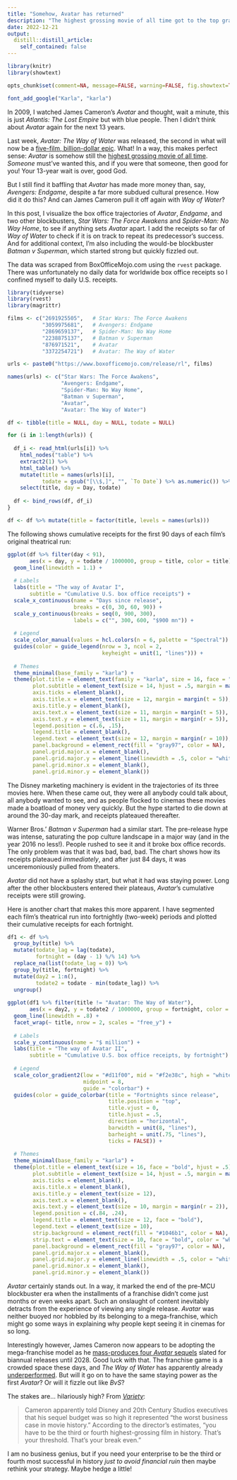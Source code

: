 ---
title: "Somehow, Avatar has returned"
description: "The highest grossing movie of all time got to the top gradually rather than all at once"
date: 2022-12-21
output:
  distill::distill_article:
    self_contained: false
---

```{r setup, include=FALSE}
library(knitr)
library(showtext)

opts_chunk$set(comment=NA, message=FALSE, warning=FALSE, fig.showtext=TRUE, dev="png", dev.args=list(type="cairo-png"))

font_add_google("Karla", "karla")
```

In 2009, I watched James Cameron's *Avatar* and thought, wait a minute, this is just *Atlantis: The Lost Empire* but with blue people. Then I didn't think about *Avatar* again for the next 13 years.

Last week, *Avatar: The Way of Water* was released, the second in what will now be a [five-film, billion-dollar epic](https://en.wikipedia.org/wiki/Avatar_(franchise)). What! In a way, this makes perfect sense: *Avatar* is somehow still the [highest grossing movie of all time](https://www.boxofficemojo.com/chart/ww_top_lifetime_gross). *Someone* must've wanted this, and if you were that someone, then good for you! Your 13-year wait is over, good God.

But I still find it baffling that *Avatar* has made more money than, say, *Avengers: Endgame*, despite a far more subdued cultural presence. How did it do this? And can James Cameron pull it off again with *Way of Water*?

In this post, I visualize the box office trajectories of *Avatar*, *Endgame*, and two other blockbusters, *Star Wars: The Force Awakens* and *Spider-Man: No Way Home*, to see if anything sets *Avatar* apart. I add the receipts so far of *Way of Water* to check if it is on track to repeat its predecessor's success. And for additional context, I'm also including the would-be blockbuster *Batman v Superman*, which started strong but quickly fizzled out.

The data was scraped from BoxOfficeMojo.com using the `rvest` package. There was unfortunately no daily data for worldwide box office receipts so I confined myself to daily U.S. receipts. 

```{r}
library(tidyverse)
library(rvest)
library(magrittr)

films <- c("2691925505",   # Star Wars: The Force Awakens
           "3059975681",   # Avengers: Endgame
           "2869659137",   # Spider-Man: No Way Home
           "2238875137",   # Batman v Superman
           "876971521",    # Avatar 
           "3372254721")   # Avatar: The Way of Water

urls <- paste0("https://www.boxofficemojo.com/release/rl", films)

names(urls) <- c("Star Wars: The Force Awakens", 
                 "Avengers: Endgame", 
                 "Spider-Man: No Way Home", 
                 "Batman v Superman",
                 "Avatar",
                 "Avatar: The Way of Water")

df <- tibble(title = NULL, day = NULL, todate = NULL)

for (i in 1:length(urls)) {
  
  df_i <- read_html(urls[i]) %>%
    html_nodes("table") %>%
    extract2(1) %>%
    html_table() %>%
    mutate(title = names(urls)[i],
           todate = gsub("[\\$,]", "", `To Date`) %>% as.numeric()) %>%
    select(title, day = Day, todate)
  
  df <- bind_rows(df, df_i)
}

df <- df %>% mutate(title = factor(title, levels = names(urls)))
```

The following shows cumulative receipts for the first 90 days of each film's original theatrical run:

```{r code_folding=TRUE, fig.width = 7.5, fig.height=4.5}
ggplot(df %>% filter(day < 91), 
       aes(x = day, y = todate / 1000000, group = title, color = title)) +
  geom_line(linewidth = 1.1) +
  
  # Labels
  labs(title = "The way of Avatar I",
       subtitle = "Cumulative U.S. box office receipts") +
  scale_x_continuous(name = "Days since release",
                     breaks = c(0, 30, 60, 90)) +
  scale_y_continuous(breaks = seq(0, 900, 300),
                     labels = c("", 300, 600, "$900 mn")) +
  
  # Legend
  scale_color_manual(values = hcl.colors(n = 6, palette = "Spectral")) +
  guides(color = guide_legend(nrow = 3, ncol = 2,
                              keyheight = unit(1, "lines"))) +
  
  # Themes
  theme_minimal(base_family = "karla") +
  theme(plot.title = element_text(family = "karla", size = 16, face = "bold", hjust = .5),
        plot.subtitle = element_text(size = 14, hjust = .5, margin = margin(b = 10)),
        axis.ticks = element_blank(),
        axis.title.x = element_text(size = 12, margin = margin(t = 5)),
        axis.title.y = element_blank(),
        axis.text.x = element_text(size = 11, margin = margin(t = 5)),
        axis.text.y = element_text(size = 11, margin = margin(r = 5)),
        legend.position = c(.6, .15),
        legend.title = element_blank(),
        legend.text = element_text(size = 12, margin = margin(r = 10)),
        panel.background = element_rect(fill = "gray97", color = NA),
        panel.grid.major.x = element_blank(),
        panel.grid.major.y = element_line(linewidth = .5, color = "white"),
        panel.grid.minor.x = element_blank(),
        panel.grid.minor.y = element_blank())
```
The Disney marketing machinery is evident in the trajectories of its three movies here. When these came out, they were all anybody could talk about, all anybody wanted to see, and as people flocked to cinemas these movies made a boatload of money very quickly. But the hype started to die down at around the 30-day mark, and receipts plateaued thereafter.

Warner Bros.' *Batman v Superman* had a similar start. The pre-release hype was intense, saturating the pop culture landscape in a major way (and in the year 2016 no less!). People rushed to see it and it broke box office records. The only problem was that it was bad, bad, bad. The chart shows how its receipts plateaued *immediately*,  and after just 84 days, it was unceremoniously pulled from theaters.

*Avatar* did not have a splashy start, but what it had was staying power. Long after the other blockbusters entered their plateaus, *Avatar*'s cumulative receipts were still growing. 

Here is another chart that makes this more apparent. I have segmented each film's theatrical run into fortnightly (two-week) periods and plotted their cumulative receipts for each fortnight. 

```{r code_folding=TRUE, fig.width=7.5, fig.height=5, preview=TRUE}
df1 <- df %>%
  group_by(title) %>%
  mutate(todate_lag = lag(todate),
         fortnight = (day - 1) %/% 14) %>%
  replace_na(list(todate_lag = 0)) %>%
  group_by(title, fortnight) %>%
  mutate(day2 = 1:n(),
         todate2 = todate - min(todate_lag)) %>%
  ungroup()
  
ggplot(df1 %>% filter(title != "Avatar: The Way of Water"), 
       aes(x = day2, y = todate2 / 1000000, group = fortnight, color = fortnight)) +
  geom_line(linewidth = .8) +
  facet_wrap(~ title, nrow = 2, scales = "free_y") +
  
  # Labels
  scale_y_continuous(name = "$ million") +
  labs(title = "The way of Avatar II",
       subtitle = "Cumulative U.S. box office receipts, by fortnight") +
  
  # Legend
  scale_color_gradient2(low = "#d11f00", mid = "#f2e38c", high = "white", 
                        midpoint = 8,
                        guide = "colorbar") +
  guides(color = guide_colorbar(title = "Fortnights since release",
                                title.position = "top",
                                title.vjust = 0,
                                title.hjust = .5,
                                direction = "horizontal",
                                barwidth = unit(8, "lines"),
                                barheight = unit(.75, "lines"),
                                ticks = FALSE)) +
  
  # Themes
  theme_minimal(base_family = "karla") +
  theme(plot.title = element_text(size = 16, face = "bold", hjust = .5),
        plot.subtitle = element_text(size = 14, hjust = .5, margin = margin(b = 12)),
        axis.ticks = element_blank(),
        axis.title.x = element_blank(),
        axis.title.y = element_text(size = 12),
        axis.text.x = element_blank(),
        axis.text.y = element_text(size = 10, margin = margin(r = 2)),
        legend.position = c(.84, .24),
        legend.title = element_text(size = 12, face = "bold"),
        legend.text = element_text(size = 10),
        strip.background = element_rect(fill = "#1046b1", color = NA),
        strip.text = element_text(size = 10, face = "bold", color = "white"),
        panel.background = element_rect(fill = "gray97", color = NA),
        panel.grid.major.x = element_blank(),
        panel.grid.major.y = element_line(linewidth = .5, color = "white"),
        panel.grid.minor.x = element_blank(),
        panel.grid.minor.y = element_blank())
```
*Avatar* certainly stands out. In a way, it marked the end of the pre-MCU blockbuster era when the installments of a franchise didn't come just months or even weeks apart. Such an onslaught of content inevitably detracts from the experience of viewing any single release. *Avatar* was neither buoyed nor hobbled by its belonging to a mega-franchise, which might go some ways in explaining why people kept seeing it in cinemas for so long.

Interestingly however, James Cameron now appears to be adopting the mega-franchise model as he [mass-produces four *Avatar* sequels](https://screenrant.com/avatar-sequels-begin-production-september) slated for biannual releases until 2028. Good luck with that. The franchise game is a crowded space these days, and *The Way of Water* has apparently already [underperformed](https://www.businessinsider.com/avatar-2-fails-to-live-up-to-box-office-hopes-2022-12). But will it go on to have the same staying power as the first *Avatar*? Or will it fizzle out like *BvS*? 

The stakes are... hilariously high? From [*Variety*](https://variety.com/2022/film/news/avatar-2-budget-expensive-2-billion-turn-profit-1235438907/):

> Cameron apparently told Disney and 20th Century Studios executives that his sequel budget was so high it represented “the worst business case in movie history.” According to the director’s estimates, “you have to be the third or fourth highest-grossing film in history. That’s your threshold. That’s your break even.”

I am no business genius, but if you need your enterprise to be the third or fourth most successful in history *just to avoid financial ruin* then maybe rethink your strategy. Maybe hedge a little!